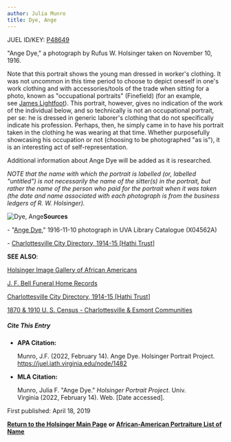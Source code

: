 ```yaml
---
author: Julia Munro
title: Dye, Ange
---
```

JUEL ID/KEY: [P48649](http://juel.iath.virginia.edu/public_person?person=48649 "P48649")

"Ange Dye," a photograph by Rufus W. Holsinger taken on November 10, 1916.

Note that this portrait shows the young man dressed in worker's clothing. It was not uncommon in this time period to choose to depict oneself in one's work clothing and with accessories/tools of the trade when sitting for a photo, known as "occupational portraits" (Finefield) (for an example, see [James Lightfoot](http://juel.iath.virginia.edu/node/1206 "Lightfoot, James")). This portrait, however, gives no indication of the work of the individual below, and so technically is not an occupational portrait, per se: he is dressed in generic laborer's clothing that do not specifically indicate his profession. Perhaps, then, he simply came in to have his portrait taken in the clothing he was wearing at that time. Whether purposefully showcasing his occupation or not (choosing to be photographed "as is"), it is an interesting act of self-representation.

Additional information about Ange Dye will be added as it is researched. 

_NOTE that the name with which the portrait is labelled (or, labelled "untitled") is not necessarily the name of the sitter(s) in the portrait, but rather the name of the person who paid for the portrait when it was taken (the date and name associated with each photograph is from the business ledgers of R. W. Holsinger)._

![Dye, Ange](https://iiif.lib.virginia.edu/iiif/uva-lib:1044741/full/1000,1337/0/default.jpg "Dye, Ange")**Sources**

\- "[Ange Dye](https://search.lib.virginia.edu/catalog/uva-lib:1044741#?c=0&m=0&s=0&cv=0&xywh=-1277%2C0%2C5377%2C3987 "Dye, Ange")," 1916-11-10 photograph in UVA Library Catalogue (X04562A) 

\- [Charlottesville City Directory, 1914-15 \[Hathi Trust\]](https://catalog.hathitrust.org/Record/101954103) 

**SEE ALSO**:

[Holsinger Image Gallery of African Americans](http://rwholsingerphotos.org/images.php "Holsinger Image Gallery of African Americans")

[J. F. Bell Funeral Home Records](http://www2.vcdh.virginia.edu/afam/raceandplace/perl_scripts/funeral_search.html "J. F. Bell Funeral Home Database")

[Charlottesville City Directory, 1914-15 \[Hathi Trust\]](https://catalog.hathitrust.org/Record/101954103 "Charlottesville City Directory, 1914-15") 

[1870 & 1910 U. S. Census - Charlottesville & Esmont Communities](http://www2.vcdh.virginia.edu/afam/raceandplace/census/search_both.html "1870 & 1910 U. S. Census: Charlottesville and Esmont Communities")

##### **Cite This Entry**

*   **APA Citation:**
    
    Munro, J.F. (2022, February 14). Ange Dye. Holsinger Portrait Project. https://juel.iath.virginia.edu/node/1482
    
*   **MLA Citation:**
    
    Munro, Julia F. "Ange Dye." _Holsinger Portrait Project_. Univ. Virginia (2022, February 14). Web. \[Date accessed\].
    

  
First published: April 18, 2019     

[**Return to the Holsinger Main Page**](http://juel.iath.virginia.edu/node/980) **or [African-American Portraiture List of Name](http://juel.iath.virginia.edu/node/996)**